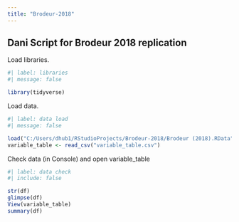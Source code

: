 ```yaml
---
title: "Brodeur-2018"
---
```


## Dani Script for Brodeur 2018 replication

Load libraries.

```r
#| label: libraries
#| message: false

library(tidyverse)
```

Load data.

```r
#| label: data load
#| message: false

load("C:/Users/dhub1/RStudioProjects/Brodeur-2018/Brodeur (2018).RData")
variable_table <- read_csv("variable_table.csv")
```

Check data (in Console) and open variable_table

```r
#| label: data check
#| include: false

str(df)
glimpse(df)
View(variable_table)
summary(df)
```
